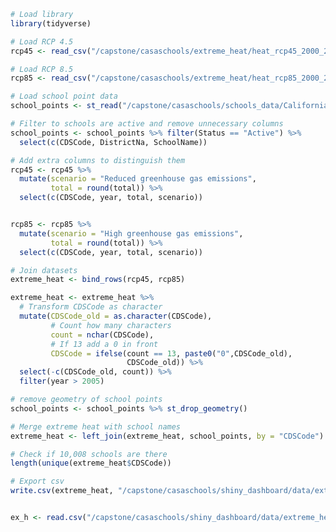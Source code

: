 



```r
# Load library
library(tidyverse)
```


```r
# Load RCP 4.5
rcp45 <- read_csv("/capstone/casaschools/extreme_heat/heat_rcp45_2000_20064.csv")

# Load RCP 8.5
rcp85 <- read_csv("/capstone/casaschools/extreme_heat/heat_rcp85_2000_20064.csv")

# Load school point data
school_points <- st_read("/capstone/casaschools/schools_data/California_Schools_2022-23/California_Schools_2022-23.shp")

# Filter to schools are active and remove unnecessary columns
school_points <- school_points %>% filter(Status == "Active") %>% 
  select(c(CDSCode, DistrictNa, SchoolName))
```

```r
# Add extra columns to distinguish them
rcp45 <- rcp45 %>% 
  mutate(scenario = "Reduced greenhouse gas emissions",
         total = round(total)) %>% 
  select(c(CDSCode, year, total, scenario))


rcp85 <- rcp85 %>% 
  mutate(scenario = "High greenhouse gas emissions",
         total = round(total)) %>% 
  select(c(CDSCode, year, total, scenario))

# Join datasets
extreme_heat <- bind_rows(rcp45, rcp85)

extreme_heat <- extreme_heat %>% 
  # Transform CDSCode as character
  mutate(CDSCode_old = as.character(CDSCode),
         # Count how many characters
         count = nchar(CDSCode),
         # If 13 add a 0 in front
         CDSCode = ifelse(count == 13, paste0("0",CDSCode_old),
                          CDSCode_old)) %>% 
  select(-c(CDSCode_old, count)) %>% 
  filter(year > 2005)

```


```r
# remove geometry of school points
school_points <- school_points %>% st_drop_geometry()

# Merge extreme heat with school names
extreme_heat <- left_join(extreme_heat, school_points, by = "CDSCode") 

# Check if 10,008 schools are there
length(unique(extreme_heat$CDSCode))

# Export csv
write.csv(extreme_heat, "/capstone/casaschools/shiny_dashboard/data/extreme_heat/extreme_heat.csv")


ex_h <- read.csv("/capstone/casaschools/shiny_dashboard/data/extreme_heat/extreme_heat.csv")
```

